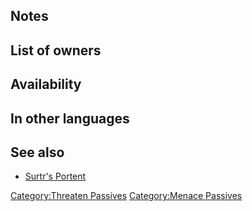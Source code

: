 {{Passive
|type=C
|name=Spd/Res Menace
|exclusive=0
|canUseWeapon={{WeaponList|All}}
|canUseMove={{MoveList|All}}
|properties=random_inherit_base,random_owner
|1name=Spd/Res Menace
|alt1name=Spd Res Menace
|1tagid=SID_速さ魔防の脅嚇3
|1cost=300
|1effect=At start of turn, if unit is within 4 spaces of a foe, inflicts Spd/Res-6 on nearest foes through their next actions and grants Spd/Res+6 to unit for 1 turn.
|1required=Threat. Spd/Res 2
}}
==Notes==
{{Bonuses}}
{{Penalties}}
==List of owners==
{{Skill Hero List}}
==Availability==
{{PassiveFocusList}}
{{PassiveDistributionList}}
{{PassiveCombatManualList}}
==In other languages==
{{OtherLanguages
|english=Spd/Res Menace
|japanese=速さ魔防の脅嚇
|german=Ges./Res.-Geißel
|spanishEU=Amenaza Vel/Res
|spanishLA=Amnza. Vel./Res.
|french=Menace Vit/Rés
|italian=Minaccia Vel/Res
|chineseTW=速度魔防的恐嚇
|portuguese=Vel./Res. ameaça
}}
==See also==
* [[Surtr's Portent]]
{{Passives Navbox|C}}
[[Category:Threaten Passives]]
[[Category:Menace Passives]]